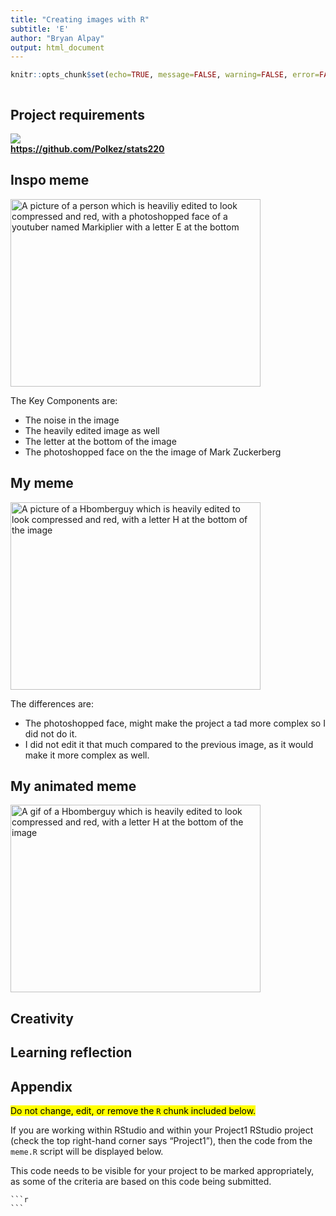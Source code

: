 ```yaml
---
title: "Creating images with R"
subtitle: 'E'
author: "Bryan Alpay"
output: html_document
---
```


```r
knitr::opts_chunk$set(echo=TRUE, message=FALSE, warning=FALSE, error=FALSE)
```

```css

```

## Project requirements
![](folder.png)<br>
**[https://github.com/Polkez/stats220](https://github.com/Polkez/stats220)**

## Inspo meme
<img src ="inspo_meme.jpg" alt = "A picture of a person which is heaviliy edited to look compressed and red, with a photoshopped face of a youtuber named Markiplier with a letter E at the bottom" height = "300" width = "400">

The Key Components are:

* The noise in the image
* The heavily edited image as well
* The letter at the bottom of the image
* The photoshopped face on the the image of Mark Zuckerberg

## My meme
<img src ="my_meme.png" alt = "A picture of a Hbomberguy which is heavily edited to look compressed and red, with a letter H at the bottom of the image" height = "300" width = "400">

The differences are:

* The photoshopped face, might make the project a tad more complex so I did not do it.
* I did not edit it that much compared to the previous image, as it would make it more complex as well.

## My animated meme
<img src ="my_animated_gif.gif" alt = "A gif of a Hbomberguy which is heavily edited to look compressed and red, with a letter H at the bottom of the image" height = "300" width = "400">

## Creativity

## Learning reflection

## Appendix

<mark>Do not change, edit, or remove the `R` chunk included below.</mark>

If you are working within RStudio and within your Project1 RStudio project (check the top right-hand corner says "Project1"), then the code from the `meme.R` script will be displayed below.

This code needs to be visible for your project to be marked appropriately, as some of the criteria are based on this code being submitted.

````verbatim
```r

```
````
